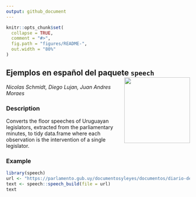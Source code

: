 ```yaml
---
output: github_document
---
```



```r
knitr::opts_chunk$set(
  collapse = TRUE,
  comment = "#>",
  fig.path = "figures/README-",
  out.width = "80%"
)
```

## Ejemplos en español del paquete `speech` <img src='figures/logo.png' align="right" height="180" />

_Nicolas Schmidt, Diego Lujan, Juan Andres Moraes_


### Description

Converts the floor speeches of Uruguayan legislators, extracted from the parliamentary minutes, to tidy data.frame where each observation is the intervention of a single legislator.



### Example

```r
library(speech)
url <- "https://parlamento.gub.uy/documentosyleyes/documentos/diario-de-sesion/comisionpermanente/6084/IMG/0?width=800&height=600&hl=en_US1&iframe=true&rel=nofollow"
text <- speech::speech_build(file = url)
text


```



